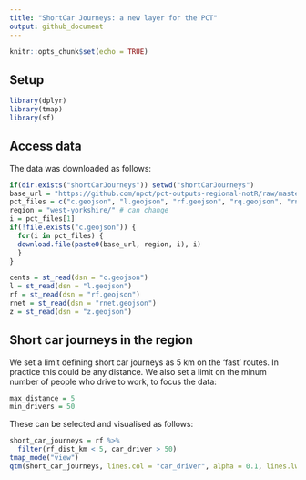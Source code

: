 ```yaml
---
title: "ShortCar Journeys: a new layer for the PCT"
output: github_document
---
```


```r
knitr::opts_chunk$set(echo = TRUE)
```

## Setup

```r
library(dplyr)
library(tmap)
library(sf)
```


## Access data

The data was downloaded as follows:

```r
if(dir.exists("shortCarJourneys")) setwd("shortCarJourneys")
base_url = "https://github.com/npct/pct-outputs-regional-notR/raw/master/commute/msoa/"
pct_files = c("c.geojson", "l.geojson", "rf.geojson", "rq.geojson", "rnet.geojson", "z.geojson")
region = "west-yorkshire/" # can change
i = pct_files[1]
if(!file.exists("c.geojson")) {
  for(i in pct_files) {
  download.file(paste0(base_url, region, i), i)
  }
}
```

```r
cents = st_read(dsn = "c.geojson")
l = st_read(dsn = "l.geojson")
rf = st_read(dsn = "rf.geojson")
rnet = st_read(dsn = "rnet.geojson")
z = st_read(dsn = "z.geojson")
```

## Short car journeys in the region

We set a limit defining short car journeys as 5 km on the 'fast' routes.
In practice this could be any distance. We also set a limit on the minum number of people who drive to work, to focus the data:

```r
max_distance = 5
min_drivers = 50
```

These can be selected and visualised as follows:

```r
short_car_journeys = rf %>% 
  filter(rf_dist_km < 5, car_driver > 50)
tmap_mode("view")
qtm(short_car_journeys, lines.col = "car_driver", alpha = 0.1, lines.lwd = 4)
```


